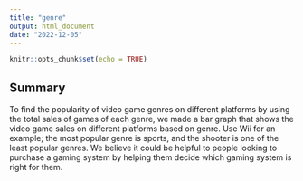 ```yaml
---
title: "genre"
output: html_document
date: "2022-12-05"
---
```


```r
knitr::opts_chunk$set(echo = TRUE)
```

## Summary

To find the popularity of video game genres on different platforms by using the total sales of games of each genre, we made a bar graph that shows the video game sales on different platforms based on genre. Use Wii for an example; the most popular genre is sports, and the shooter is one of the least popular genres. We believe it could be helpful to people looking to purchase a gaming system by helping them decide which gaming system is right for them.
